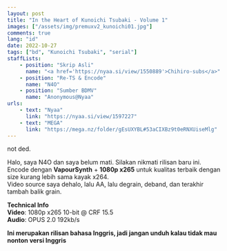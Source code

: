 ```yaml
---
layout: post
title: "In the Heart of Kunoichi Tsubaki - Volume 1"
images: ["/assets/img/premuxv2_kunoichi01.jpg"]
comments: true
lang: "id"
date: 2022-10-27
tags: ["bd", "Kunoichi Tsubaki", "serial"]
staffLists:
    - position: "Skrip Asli"
      name: "<a href='https://nyaa.si/view/1550889'>Chihiro-subs</a>"
    - position: "Re-TS & Encode"
      name: "N4O"
    - position: "Sumber BDMV"
      name: "Anonymous@Nyaa"
urls:
    - text: "Nyaa"
      link: "https://nyaa.si/view/1597227"
    - text: "MEGA"
      link: "https://mega.nz/folder/gEsUXYBL#53aCIXBz9t0eRNXUiseMlg"
---
```


not ded.

Halo, saya N4O dan saya belum mati. Silakan nikmati rilisan baru ini.<br />
Encode dengan **VapourSynth** + **1080p x265** untuk kualitas terbaik dengan size kurang lebih sama kayak x264.<br/>
Video source saya dehalo, lalu AA, lalu degrain, deband, dan terakhir tambah balik grain.

**Technical Info**<br/>
**Video**: 1080p x265 10-bit @ CRF 15.5<br/>
**Audio**: OPUS 2.0 192kb/s

**Ini merupakan rilisan bahasa Inggris, jadi jangan unduh kalau tidak mau nonton versi Inggris**
